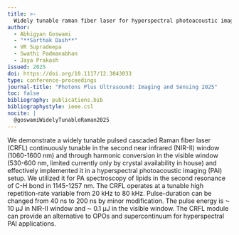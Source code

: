 ```yaml
---
title: >-
  Widely tunable raman fiber laser for hyperspectral photoacoustic imaging
author:
  - Abhigyan Goswami
  - "**Sarthak Dash**"
  - VR Supradeepa
  - Swathi Padmanabhan
  - Jaya Prakash
issued: 2025
doi: https://doi.org/10.1117/12.3043033
type: conference-proceedings
journal-title: "Photons Plus Ultrasound: Imaging and Sensing 2025"
toc: false
bibliography: publications.bib
bibliographystyle: ieee.csl
nocite: |
  @goswamiWidelyTunableRaman2025
---
```


:::{.callout-tip collapse="true" title="Citation" icon="false"}
::: {#refs}
:::
:::

:::{.callout-note collapse="false" title="Abstract"}
We demonstrate a widely tunable pulsed cascaded Raman fiber laser (CRFL) continuously tunable in the second near infrared (NIR-II) window (1060-1600 nm) and through harmonic conversion in the visible window (530-600 nm, limited currently only by crystal availability in house) and effectively implemented it in a hyperspectral photoacoustic imaging (PAI) setup. We utilized it for PA spectroscopy of lipids in the second resonance of C-H bond in 1145-1257 nm. The CRFL operates at a tunable high repetition-rate variable from 20 kHz to 80 kHz. Pulse-duration can be changed from 40 ns to 200 ns by minor modification. The pulse energy is ⁓ 10 μJ in NIR-II window and ⁓ 0.1 μJ in the visible window. The CRFL module can provide an alternative to OPOs and supercontinuum for hyperspectral PAI applications.
:::
